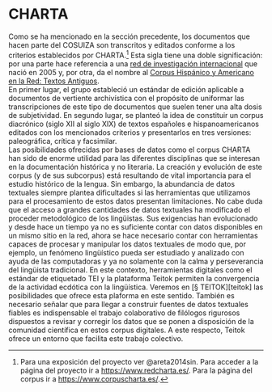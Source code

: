 # CHARTA {-}

Como se ha mencionado en la sección precedente, los documentos que hacen parte del COSUIZA son transcritos y editados conforme a los criterios establecidos por CHARTA.^[Para una exposición del proyecto ver @areta2014sin. Para acceder a la página del proyecto ir a <a href="https://www.redcharta.es/" target="_blank">https://www.redcharta.es/</a>. Para la página del corpus ir a <a href="https://www.corpuscharta.es/"target="_blank">https://www.corpuscharta.es/</a>.] Esta sigla tiene una doble significación: por una parte hace referencia a una <a href="https://www.redcharta.es/" target="_blank">red de investigación internacional</a> que nació en 2005 y, por otra, da el nombre al <a href="http://www.corpuscharta.es/">Corpus Hispánico y Americano en la Red: Textos Antiguos</a>.  
En primer lugar, el grupo estableció un estándar de edición aplicable a documentos de vertiente archivística con el propósito de uniformar las transcripciones de este tipo de documentos que suelen tener una alta dosis de subjetividad. En segundo lugar, se planteó la idea de constituir un corpus diacrónico (siglo XII al siglo XIX) de textos españoles e hispanoamericanos editados con los mencionados criterios y presentarlos en tres versiones: paleográfica, crítica y facsimilar.  
Las posibilidades ofrecidas por bases de datos como el corpus CHARTA han sido de enorme utilidad para las diferentes disciplinas que se interesan en la documentación histórica y no literaria. La creación y evolución de este corpus (y de sus subcorpus) está resultando de vital importancia para el estudio histórico de la lengua.
Sin embargo, la abundancia de datos textuales siempre plantea dificultades si las herramientas que utilizamos para el procesamiento de estos datos presentan limitaciones. No cabe duda que el acceso a grandes cantidades de datos textuales ha modificado el proceder metodológico de los lingüistas. Sus exigencias han evolucionado y desde hace un tiempo ya no es suficiente contar con datos disponibles en un mismo sitio en la red, ahora se hace necesario contar con herramientas capaces de procesar y manipular los datos textuales de modo que, por ejemplo, un fenómeno lingüístico pueda ser estudiado y analizado con ayuda de las computadoras y ya no solamente con la calma y perseverancia del lingüista tradicional.  En este contexto, herramientas digitales como el estándar de etiquetado TEI y la plataforma Teitok permiten la convergencia de la actividad ecdótica con la lingüística. Veremos en [§ TEITOK][teitok] las posibilidades que ofrece esta plaforma en este sentido.
También es necesario señalar que para llegar a construir fuentes de datos textuales fiables es indispensable el trabajo colaborativo de filólogos rigurosos dispuestos a revisar y corregir los datos que se ponen a disposición de la comunidad científica en estos corpus digitales. A este respecto, Teitok ofrece un entorno que facilita este trabajo colectivo. 

